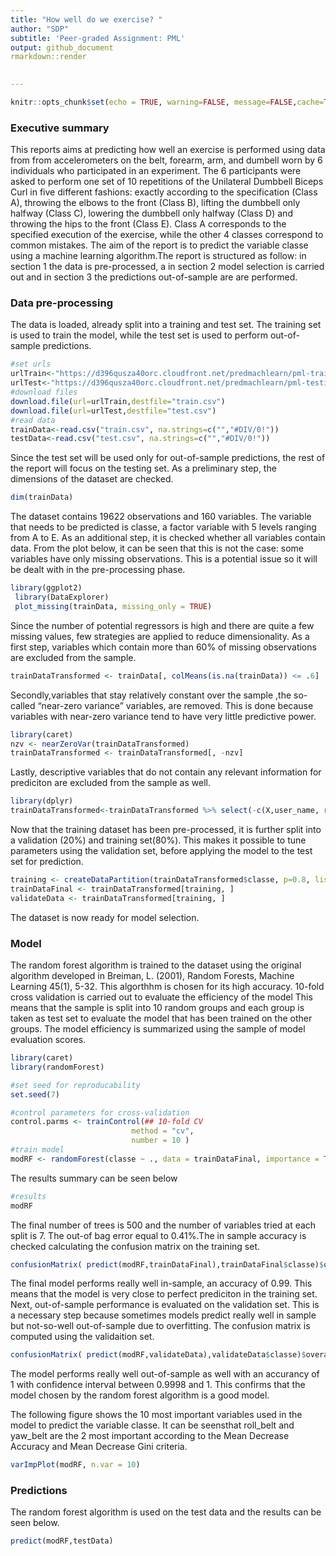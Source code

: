 ```yaml
---
title: "How well do we exercise? "
author: "SDP"
subtitle: 'Peer-graded Assignment: PML'
output: github_document
rmarkdown::render

  
---
```

```r
knitr::opts_chunk$set(echo = TRUE, warning=FALSE, message=FALSE,cache=TRUE)
```
### Executive summary
This reports aims at predicting how well an exercise is performed using data from from accelerometers on the belt, forearm, arm, and dumbell worn by 6 individuals who participated in an experiment. The 6 participants were asked to perform one set of 10 repetitions of the Unilateral Dumbbell Biceps Curl in five different fashions: exactly according to the specification (Class A), throwing the elbows to the front (Class B), lifting the dumbbell only halfway (Class C), lowering the dumbbell only halfway (Class D) and throwing the hips to the front (Class E). Class A corresponds to the specified execution of the exercise, while the other 4 classes correspond to common mistakes. The aim of the report is to predict the variable classe using a machine learning algorithm.The report is structured as follow: in section 1 the data is pre-processed, a in section 2 model selection is carried out and in section 3 the predictions out-of-sample are are performed. 

### Data pre-processing
The data is loaded, already split into a training and test set. The training set is used to train the model, while the test set is used to perform out-of-sample predictions.
```r
#set urls
urlTrain<-"https://d396qusza40orc.cloudfront.net/predmachlearn/pml-training.csv"
urlTest<-"https://d396qusza40orc.cloudfront.net/predmachlearn/pml-testing.csv"
#download files
download.file(url=urlTrain,destfile="train.csv")
download.file(url=urlTest,destfile="test.csv")
#read data
trainData<-read.csv("train.csv", na.strings=c("","#DIV/0!"))
testData<-read.csv("test.csv", na.strings=c("","#DIV/0!"))
```
Since the test set will be used only for out-of-sample predictions, the rest of the report will focus on the testing set. As a preliminary step, the dimensions of the dataset are checked. 
```r
dim(trainData)
```
The dataset contains 19622 observations and 160 variables. The variable that needs to be predicted is classe, a factor variable with 5 levels ranging from A to E. As an additional step, it is checked whether all variables contain data. From the plot below, it can be seen that this is not the case: some variables have only missing observations. This is a potential issue so it will be dealt with in the pre-processing phase.
```r
library(ggplot2)
 library(DataExplorer)
 plot_missing(trainData, missing_only = TRUE)

```
Since the number of potential regressors is high and there are quite a few missing values, few strategies are applied to reduce dimensionality.  As a first step, variables which contain more than 60% of missing observations are excluded from the sample. 
```r
trainDataTransformed <- trainData[, colMeans(is.na(trainData)) <= .6]
```
Secondly,variables that stay relatively constant over the sample ,the so-called "near-zero variance" variables, are removed. This is done because variables with near-zero variance tend to have very little predictive power.
```r
library(caret)
nzv <- nearZeroVar(trainDataTransformed)
trainDataTransformed <- trainDataTransformed[, -nzv]

```
Lastly, descriptive variables that do not contain any relevant information for prediciton are excluded from the sample as well.  
```r
library(dplyr)
trainDataTransformed<-trainDataTransformed %>% select(-c(X,user_name, raw_timestamp_part_1, raw_timestamp_part_2,cvtd_timestamp,num_window))

```

Now that the training dataset has been pre-processed, it is further split into a validation (20%) and training set(80%). This makes it possible to tune parameters using the validation set, before applying the model to the test set for prediction.
```r
training <- createDataPartition(trainDataTransformed$classe, p=0.8, list=F)
trainDataFinal <- trainDataTransformed[training, ]
validateData <- trainDataTransformed[training, ]

```
The dataset is now ready for model selection.

### Model 
The random forest algorithm is trained to the dataset using the original algorithm developed in Breiman, L. (2001), Random Forests, Machine Learning 45(1), 5-32. This algorthhm is chosen for its high accuracy. 10-fold cross validation is carried out to evaluate the efficiency of the model This means that the sample is split into 10 random groups and each group is taken as test set to evaluate the model that has been trained on the other groups. The model efficiency is summarized using the sample of model evaluation scores.
```r
library(caret)
library(randomForest)

#set seed for reproducability
set.seed(7)

#control parameters for cross-validation
control.parms <- trainControl(## 10-fold CV
                           method = "cv",
                           number = 10 )
#train model
modRF <- randomForest(classe ~ ., data = trainDataFinal, importance = TRUE,   trControl=control.parms)
```
The results summary can be seen below 
``` r
#results
modRF
```
 The final number of trees is 500 and the number of variables tried at each split is 7. The out-of bag error equal to 0.41%.The in sample accuracy is checked calculating the confusion matrix on the training set.
```r
confusionMatrix( predict(modRF,trainDataFinal),trainDataFinal$classe)$overall
```
The final model performs really well in-sample,  an accuracy of 0.99. This means that the model is very close to perfect prediciton in the training set. Next, out-of-sample performance is evaluated on the validation set. This is a necessary step because sometimes models predict really well in sample but not-so-well out-of-sample due to overfitting. The confusion matrix is computed using the validaition set.
```r
confusionMatrix( predict(modRF,validateData),validateData$classe)$overall

```
The model performs really well out-of-sample as well with an accurancy of 1 with confidence interval between 0.9998 and 1. This confirms that the model chosen by the random forest algorithm is a good model.

The following figure shows the 10 most important variables used in the model to predict the variable classe. It can be seensthat roll_belt and yaw_belt are the 2 most important according to the Mean Decrease Accuracy and Mean Decrease Gini criteria.
```r
varImpPlot(modRF, n.var = 10)
```

### Predictions
The random forest algorithm is  used on the test data and the results can be seen below.

```r
predict(modRF,testData)

```



